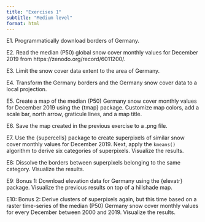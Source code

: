 ```yaml
---
title: "Exercises 1"
subtitle: "Medium level"
format: html
---
```


E1. Programmatically download borders of Germany.

E2. Read the median (P50) global snow cover monthly values for December 2019 from  https://zenodo.org/record/6011200/.

E3. Limit the snow cover data extent to the area of Germany.

E4. Transform the Germany borders and the Germany snow cover data to a local projection.

E5. Create a map of the median (P50) Germany snow cover monthly values for December 2019 using the {tmap} package. Customize map colors, add a scale bar, north arrow, graticule lines, and a map title.

E6. Save the map created in the previous exercise to a .png file.

E7. Use the {supercells} package to create superpixels of similar snow cover monthly values for December 2019. 
Next, apply the `kmeans()` algorithm to derive six categories of superpixels. 
Visualize the results.

E8: Dissolve the borders between superpixels belonging to the same category.
Visualize the results.

E9: Bonus 1: Download elevation data for Germany using the {elevatr} package. 
Visualize the previous results on top of a hillshade map.

E10: Bonus 2: Derive clusters of superpixels again, but this time based on a raster time-series of the median (P50) Germany snow cover monthly values for every December between 2000 and 2019.
Visualize the results.
